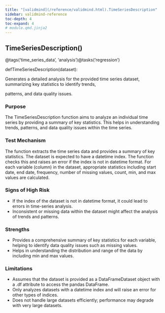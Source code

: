 ```yaml
---
title: "[validmind](/reference/validmind.html).TimeSeriesDescription"
sidebar: validmind-reference
toc-depth: 4
toc-expand: 4
# module.qmd.jinja2
---
```


<!-- function.qmd.jinja2 -->

## TimeSeriesDescription[()]{.muted}

<!-- signatures.jinja2 -->

::: {.signature}

<span class="decorators"><span class="decorator"><span class="n">@tags(<span class="s">'time_series_data'</span>, <span class="s">'analysis'</span>)</span></span><span class="decorator"><span class="n">@tasks(<span class="s">'regression'</span>)</span></span></span>

<span class="kw">def</span><span class="name">TimeSeriesDescription</span>(<span class="param"><span class="n">dataset</span></span>):

:::

<!-- docstring.jinja2 -->

Generates a detailed analysis for the provided time series dataset, summarizing key statistics to identify trends,

patterns, and data quality issues.

### Purpose

The TimeSeriesDescription function aims to analyze an individual time series by providing a summary of key statistics. This helps in understanding trends, patterns, and data quality issues within the time series.

### Test Mechanism

The function extracts the time series data and provides a summary of key statistics. The dataset is expected to have a datetime index. The function checks this and raises an error if the index is not in datetime format. For each variable (column) in the dataset, appropriate statistics including start date, end date, frequency, number of missing values, count, min, and max values are calculated.

### Signs of High Risk

- If the index of the dataset is not in datetime format, it could lead to errors in time-series analysis.
- Inconsistent or missing data within the dataset might affect the analysis of trends and patterns.

### Strengths

- Provides a comprehensive summary of key statistics for each variable, helping to identify data quality issues such as missing values.
- Helps in understanding the distribution and range of the data by including min and max values.

### Limitations

- Assumes that the dataset is provided as a DataFrameDataset object with a .df attribute to access the pandas DataFrame.
- Only analyzes datasets with a datetime index and will raise an error for other types of indices.
- Does not handle large datasets efficiently; performance may degrade with very large datasets.
